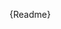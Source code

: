 

<Meta title="Welcome" />

[//]: # (# Welcome to QGDS QOL BS MVP Storybook)

[//]: # ()
[//]: # (Welcome to Queensland Government Design System Qld Online Mvp Storybook, this documentation is mainly for development and testing purposes.)

[//]: # (For user orientated documentation, please visit https://www.forgov.qld.gov.au/swe.)

<Markdown>{Readme}</Markdown>
